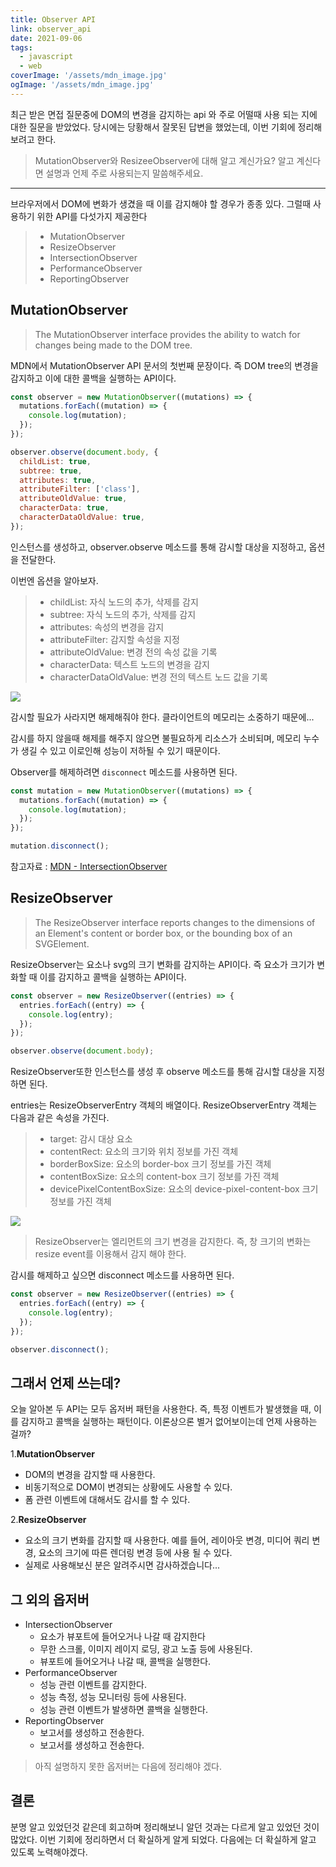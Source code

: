 ```yaml
---
title: Observer API
link: observer_api
date: 2021-09-06
tags:
  - javascript
  - web
coverImage: '/assets/mdn_image.jpg'
ogImage: '/assets/mdn_image.jpg'
---
```


최근 받은 면접 질문중에 DOM의 변경을 감지하는 api 와 주로 어떨때 사용 되는 지에 대한 질문을 받았었다.
당시에는 당황해서 잘못된 답변을 했었는데, 이번 기회에 정리해 보려고 한다.

> MutationObserver와 ResizeeObserver에 대해 알고 계신가요?
> 알고 계신다면 설명과 언제 주로 사용되는지 말씀해주세요.

----------------

브라우저에서 DOM에 변화가 생겼을 때 이를 감지해야 할 경우가 종종 있다. 그럴때 사용하기 위한 API를 다섯가지 제공한다

> - MutationObserver
> - ResizeObserver
> - IntersectionObserver
> - PerformanceObserver
> - ReportingObserver

## MutationObserver

> The MutationObserver interface provides the ability to watch for changes being made to the DOM tree.

MDN에서 MutationObserver API 문서의 첫번째 문장이다.
즉 DOM tree의 변경을 감지하고 이에 대한 콜백을 실행하는 API이다.

```javascript
const observer = new MutationObserver((mutations) => {
  mutations.forEach((mutation) => {
    console.log(mutation);
  });
});

observer.observe(document.body, {
  childList: true,
  subtree: true,
  attributes: true,
  attributeFilter: ['class'],
  attributeOldValue: true,
  characterData: true,
  characterDataOldValue: true,
});
```

인스턴스를 생성하고, observer.observe 메소드를 통해 감시할 대상을 지정하고, 옵션을 전달한다.

이번엔 옵션을 알아보자.

> - childList: 자식 노드의 추가, 삭제를 감지
> - subtree: 자식 노드의 추가, 삭제를 감지
> - attributes: 속성의 변경을 감지
> - attributeFilter: 감지할 속성을 지정
> - attributeOldValue: 변경 전의 속성 값을 기록
> - characterData: 텍스트 노드의 변경을 감지
> - characterDataOldValue: 변경 전의 텍스트 노드 값을 기록

![](https://velog.velcdn.com/images/r_eum/post/0e6b672c-ae71-4bd7-ba24-4442043d8a67/image.gif)

감시할 필요가 사라지면 해제해줘야 한다.
클라이언트의 메모리는 소중하기 때문에...

감시를 하지 않을때 해제를 해주지 않으면 불필요하게 리소스가 소비되며, 메모리 누수가 생길 수 있고 이로인해 성능이 저하될 수 있기 때문이다.

Observer를 해제하려면 `disconnect` 메소드를 사용하면 된다.

```javascript
const mutation = new MutationObserver((mutations) => {
  mutations.forEach((mutation) => {
    console.log(mutation);
  });
});

mutation.disconnect();
```

참고자료 : [MDN - IntersectionObserver](https://developer.mozilla.org/ko/docs/Web/API/IntersectionObserver)

## ResizeObserver

> The ResizeObserver interface reports changes to the dimensions of an Element's content or border box, or the bounding box of an SVGElement.

ResizeObserver는 요소나 svg의 크기 변화를 감지하는 API이다.
즉 요소가 크기가 변화할 때 이를 감지하고 콜백을 실행하는 API이다.

```javascript
const observer = new ResizeObserver((entries) => {
  entries.forEach((entry) => {
    console.log(entry);
  });
});

observer.observe(document.body);
```

ResizeObserver또한 인스턴스를 생성 후 observe 메소드를 통해 감시할 대상을 지정하면 된다.

entries는 ResizeObserverEntry 객체의 배열이다. ResizeObserverEntry 객체는 다음과 같은 속성을 가진다.

> - target: 감시 대상 요소
> - contentRect: 요소의 크기와 위치 정보를 가진 객체
> - borderBoxSize: 요소의 border-box 크기 정보를 가진 객체
> - contentBoxSize: 요소의 content-box 크기 정보를 가진 객체
> - devicePixelContentBoxSize: 요소의 device-pixel-content-box 크기 정보를 가진 객체

![](https://velog.velcdn.com/images/r_eum/post/7b81944c-4fac-4fbd-adf6-e84260d7ccc2/image.gif)

> ResizeObserver는 엘리먼트의 크기 변경을 감지한다. 즉, 창 크기의 변화는 resize event를 이용해서 감지 해야 한다.

감시를 해제하고 싶으면 disconnect 메소드를 사용하면 된다.

```javascript
const observer = new ResizeObserver((entries) => {
  entries.forEach((entry) => {
    console.log(entry);
  });
});

observer.disconnect();
```

## 그래서 언제 쓰는데?

오늘 알아본 두 API는 모두 옵저버 패턴을 사용한다. 즉, 특정 이벤트가 발생했을 때, 이를 감지하고 콜백을 실행하는 패턴이다.
이론상으론 별거 없어보이는데 언제 사용하는 걸까?

1.**MutationObserver**
   - DOM의 변경을 감지할 때 사용한다.
   - 비동기적으로 DOM이 변경되는 상황에도 사용할 수 있다.
   - 폼 관련 이벤트에 대해서도 감시를 할 수 있다.

2.**ResizeObserver**
   - 요소의 크기 변화를 감지할 때 사용한다. 예를 들어, 레이아웃 변경, 미디어 쿼리 변경, 요소의 크기에 따른 렌더링 변경 등에 사용 될 수 있다.
   - 실제로 사용해보신 분은 알려주시면 감사하겠습니다...

## 그 외의 옵저버

- IntersectionObserver
  - 요소가 뷰포트에 들어오거나 나갈 때 감지한다
  - 무한 스크롤, 이미지 레이지 로딩, 광고 노출 등에 사용된다.
  - 뷰포트에 들어오거나 나갈 때, 콜백을 실행한다.
- PerformanceObserver
  - 성능 관련 이벤트를 감지한다.
  - 성능 측정, 성능 모니터링 등에 사용된다.
  - 성능 관련 이벤트가 발생하면 콜백을 실행한다.
- ReportingObserver
  - 보고서를 생성하고 전송한다.
  - 보고서를 생성하고 전송한다.

>아직 설명하지 못한 옵저버는 다음에 정리해야 겠다.

## 결론

분명 알고 있었던것 같은데 회고하며 정리해보니 알던 것과는 다르게 알고 있었던 것이 많았다. 이번 기회에 정리하면서 더 확실하게 알게 되었다. 다음에는 더 확실하게 알고 있도록 노력해야겠다.
